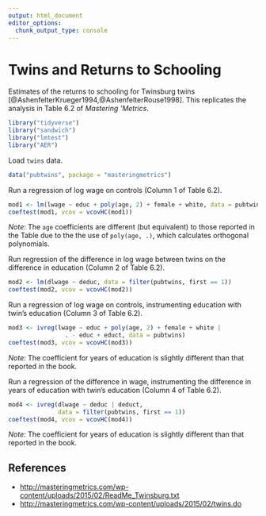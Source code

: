 ```yaml
---
output: html_document
editor_options: 
  chunk_output_type: console
---
```

# Twins and Returns to Schooling

Estimates of the returns to schooling for Twinsburg twins [@AshenfelterKrueger1994,@AshenfelterRouse1998].
This replicates the analysis in Table 6.2 of *Mastering 'Metrics*.

```r
library("tidyverse")
library("sandwich")
library("lmtest")
library("AER")
```

Load `twins` data.
```r
data("pubtwins", package = "masteringmetrics")
```

Run a regression of log wage on controls (Column 1 of Table 6.2).
```r
mod1 <- lm(lwage ~ educ + poly(age, 2) + female + white, data = pubtwins)
coeftest(mod1, vcov = vcovHC(mod1))
```
*Note:* The `age` coefficients are different (but equivalent) to those reported in the Table due to the the use of `poly(age, .)`, which calculates orthogonal polynomials.

Run regression of the difference in log wage between twins on the difference in education (Column 2 of Table 6.2).
```r
mod2 <- lm(dlwage ~ deduc, data = filter(pubtwins, first == 1))
coeftest(mod2, vcov = vcovHC(mod2))
```

Run a regression of log wage on controls, instrumenting education with twin's education (Column 3 of Table 6.2).
```r
mod3 <- ivreg(lwage ~ educ + poly(age, 2) + female + white | 
                . - educ + educt, data = pubtwins)
coeftest(mod3, vcov = vcovHC(mod3))
```
*Note:* The coefficient for years of education is slightly different than that reported in the book.

Run a regression of the difference in wage, instrumenting the difference in years of education with twin's education (Column 4 of Table 6.2).
```r
mod4 <- ivreg(dlwage ~ deduc | deduct,
              data = filter(pubtwins, first == 1))
coeftest(mod4, vcov = vcovHC(mod4))
```
*Note:* The coefficient for years of education is slightly different than that reported in the book.

## References {-}

-   <http://masteringmetrics.com/wp-content/uploads/2015/02/ReadMe_Twinsburg.txt>
-   <http://masteringmetrics.com/wp-content/uploads/2015/02/twins.do>

